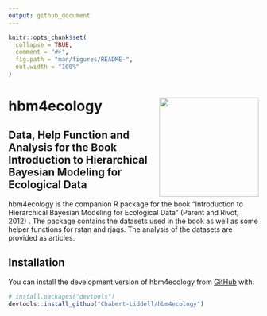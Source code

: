 ```yaml
---
output: github_document
---
```


<!-- README.md is generated from README.Rmd. Please edit that file -->

```r
knitr::opts_chunk$set(
  collapse = TRUE,
  comment = "#>",
  fig.path = "man/figures/README-",
  out.width = "100%"
)
```

# hbm4ecology <img src="man/figures/hexapackage.png" align="right" height="200" style="float:right; height:200px;" />

<!-- badges: start -->
<!-- badges: end -->

## Data, Help Function and Analysis for the Book Introduction to Hierarchical Bayesian Modeling for Ecological Data

hbm4ecology is the companion R package for the book "Introduction to 
    Hierarchical Bayesian Modeling for Ecological Data" (Parent and Rivot, 2012)
    . The package contains the datasets used in the book as well as some
    helper functions for rstan and rjags. The analysis of the datasets are 
    provided as articles.


## Installation

You can install the development version of hbm4ecology from [GitHub](https://github.com/) with:

``` r
# install.packages("devtools")
devtools::install_github("Chabert-Liddell/hbm4ecology")
```


